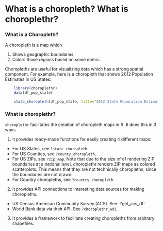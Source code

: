 <!--
%\VignetteEngine{knitr}
%\VignetteIndexEntry{a) What is a choropleth? What is choroplethr?}
-->

What is a choropleth? What is choroplethr?
========================================================

### What is a Choropleth?

A choropleth is a map which 

  1. Shows geographic boundaries.
  2. Colors those regions based on some metric.

Choropleths are useful for visualizing data which has a strong spatial component.  For example, here is a choropleth that shows 2012 Population Estimates in US States:

```r
    library(choroplethr)
    data(df_pop_state)

    state_choropleth(df_pop_state, title="2012 State Population Estimates")
```

### What is choroplethr? 

`choroplethr` facilitates the creation of choropleth maps in R. It does this in 3 ways.

1. It provides ready-made functions for easily creating 4 different maps:
  - For US States, see `?state_choropleth`.
  - For US Counties, see `?county_choropleth`.
  - For US ZIPs, see `?zip_map`. Note that due to the size of of rendering ZIP boundaries at a national level, choroplethr renders ZIP maps as colored scatterplots. This means that they are not technically choropleths, since the boundaries are not drawn.
  - For Country choropleths, see `?country_choropleth`.
2. It provides API connections to interesting data sources for making choropleths.
  - US Census American Community Survey (ACS). See `?get_acs_df'.
  - World Bank data via their API. See `?choroplethr_wdi`.
3. It provides a framework to facilitate creating choropleths from arbitrary shapefiles.
